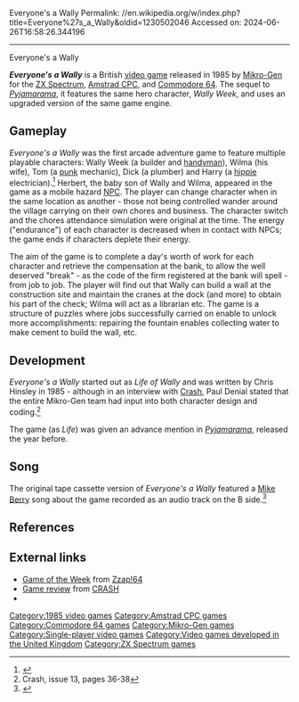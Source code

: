 Everyone's a Wally
Permalink: //en.wikipedia.org/w/index.php?title=Everyone%27s_a_Wally&oldid=1230502046
Accessed on: 2024-06-26T16:58:26.344196



------
Everyone's a Wally
{{Short description|1985 video game}}
{{Infobox video game
|title = Everyone's A Wally
|image = Everyone's A Wally Coverart.png
|caption = 
|developer = Chris Hinsley
|publisher = [[Mikro-Gen]]
|designer = 
|series = 
|engine = 
|released = 23 February [[1985 in video gaming|1985]]<ref name='pcn'>{{cite magazine |title=Software releases spring forward|magazine=Personal Computer News|issue=|publisher=VNU|date=9 February 1985|page=3|url=https://archive.org/details/PersonalComputerNews/PersonalComputerNews098-09Feb1985/page/n3/mode/2up|access-date=15 December 2021}}</ref>
|genre = Adventure
|modes = Single-player
|platforms = [[ZX Spectrum]], [[Amstrad CPC]], [[Commodore 64]]
}}

'''''Everyone's a Wally''''' is a British [[video game]] released in 1985 by [[Mikro-Gen]] for the [[ZX Spectrum]], [[Amstrad CPC]], and [[Commodore 64]]. The sequel to ''[[Pyjamarama]]'', it features the same hero character, ''Wally Week'', and uses an upgraded version of the same game engine.

==Gameplay==

''Everyone's a Wally'' was the first arcade adventure game to feature multiple playable characters: Wally Week (a builder and [[handyman]]), Wilma (his wife), Tom (a [[Punk subculture|punk]] mechanic), Dick (a plumber) and Harry (a [[hippie]] electrician).<ref name="cassetteinlay">{{cite web|url=https://spectrumcomputing.co.uk/zxdb/sinclair/entries/0001677/EveryonesAWally_Back.jpg|title=Everyone's a Wally|access-date=19 November 2021}}</ref> Herbert, the baby son of Wally and Wilma, appeared in the game as a mobile hazard [[Non-player character#Video games|NPC]]. The player can change character when in the same location as another - those not being controlled wander around the village carrying on their own chores and business. The character switch and the chores attendance simulation were original at the time. The energy ("endurance") of each character is decreased when in contact with NPCs; the game ends if characters deplete their energy.

The aim of the game is to complete a day's worth of work for each character and retrieve the compensation at the bank, to allow the well deserved "break" - as the code of the firm registered at the bank will spell - from job to job. The player will find out that Wally can build a wall at the construction site and maintain the cranes at the dock (and more) to obtain his part of the check; Wilma will act as a librarian etc. The game is a structure of puzzles where jobs successfully carried on enable to unlock more accomplishments: repairing the fountain enables collecting water to make cement to build the wall, etc.

==Development==

''Everyone's a Wally'' started out as ''Life of Wally'' and was written by Chris Hinsley in 1985 - although in an interview with [[Crash (magazine)|Crash]], Paul Denial stated that the entire Mikro-Gen team had input into both character design and coding.<ref>Crash, issue 13, pages 36-38</ref>

The game (as ''Life'') was given an advance mention in ''[[Pyjamarama]]'', released the year before.

==Song==
The original tape cassette version of ''Everyone's a Wally'' featured a [[Mike Berry (singer)|Mike Berry]] song about the game recorded as an audio track on the B side.<ref>{{Cite web|url=http://www.crashonline.org.uk/14/wally.htm|title=CRASH 14 - Everyone's a Wally}}</ref>

==References==
{{Reflist}}

==External links==
* [http://www.gb64.com/oldsite/gameofweek/2/gotw_everyonesawally.htm Game of the Week] from [[Zzap!64]]
* [http://www.crashonline.org.uk/14/wally.htm Game review] from [[CRASH (magazine)|CRASH]]
*{{WoS game|id=0001677}}

{{Authority control}}

[[Category:1985 video games]]
[[Category:Amstrad CPC games]]
[[Category:Commodore 64 games]]
[[Category:Mikro-Gen games]]
[[Category:Single-player video games]]
[[Category:Video games developed in the United Kingdom]]
[[Category:ZX Spectrum games]]